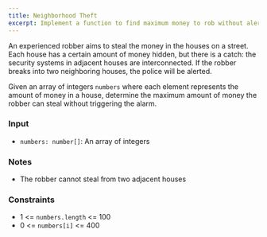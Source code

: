 ```yaml
---
title: Neighborhood Theft
excerpt: Implement a function to find maximum money to rob without alerting police
---
```



An experienced robber aims to steal the money in the houses on a street. Each house has a certain amount of money hidden, but there is a catch: the security systems in adjacent houses are interconnected. If the robber breaks into two neighboring houses, the police will be alerted.

Given an array of integers `numbers` where each element represents the amount of money in a house, determine the maximum amount of money the robber can steal without triggering the alarm.

### Input

- `numbers: number[]`: An array of integers

### Notes

- The robber cannot steal from two adjacent houses

<MDXTestExamples testCases={runTestCases} />

### Constraints

- 1 &lt;= `numbers.length` &lt;= 100
- 0 &lt;= `numbers[i]` &lt;= 400
